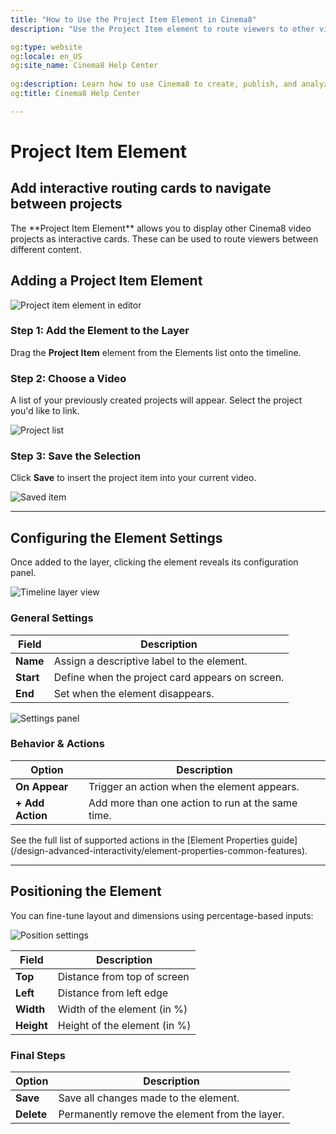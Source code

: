 ```yaml
---
title: "How to Use the Project Item Element in Cinema8"
description: "Use the Project Item element to route viewers to other videos by displaying interactive project cards."

og:type: website
og:locale: en_US
og:site_name: Cinema8 Help Center
 
og:description: Learn how to use Cinema8 to create, publish, and analyze interactive videos.
og:title: Cinema8 Help Center

---
```



# Project Item Element

## Add interactive routing cards to navigate between projects

<Callout type="info">
The **Project Item Element** allows you to display other Cinema8 video projects as interactive cards. These can be used to route viewers between different content.
</Callout>

## Adding a Project Item Element

![Project item element in editor](/screenshot/advanced-interactivity/projectItem-1.webp)

<Steps>

### Step 1: Add the Element to the Layer

Drag the **Project Item** element from the Elements list onto the timeline.

### Step 2: Choose a Video

A list of your previously created projects will appear. Select the project you'd like to link.

![Project list](/screenshot/advanced-interactivity/projectItem-2.webp)

### Step 3: Save the Selection

Click **Save** to insert the project item into your current video.

![Saved item](/screenshot/advanced-interactivity/projectItem-3.webp)

</Steps>

---

## Configuring the Element Settings

Once added to the layer, clicking the element reveals its configuration panel.

![Timeline layer view](/screenshot/advanced-interactivity/projectItem-4.webp)

### General Settings

| Field       | Description |
|-------------|-------------|
| **Name**    | Assign a descriptive label to the element. |
| **Start**   | Define when the project card appears on screen. |
| **End**     | Set when the element disappears. |

![Settings panel](/screenshot/advanced-interactivity/projectItem-5.webp)

### Behavior & Actions

| Option            | Description |
|-------------------|-------------|
| **On Appear**     | Trigger an action when the element appears. |
| **+ Add Action**  | Add more than one action to run at the same time. |

<Callout type="default">
See the full list of supported actions in the [Element Properties guide](/design-advanced-interactivity/element-properties-common-features).
</Callout>

---

## Positioning the Element

You can fine-tune layout and dimensions using percentage-based inputs:

![Position settings](/screenshot/advanced-interactivity/projectItem-6.webp)

| Field         | Description |
|---------------|-------------|
| **Top**       | Distance from top of screen |
| **Left**      | Distance from left edge |
| **Width**     | Width of the element (in %) |
| **Height**    | Height of the element (in %) |

### Final Steps

| Option     | Description |
|------------|-------------|
| **Save**   | Save all changes made to the element. |
| **Delete** | Permanently remove the element from the layer. |

 